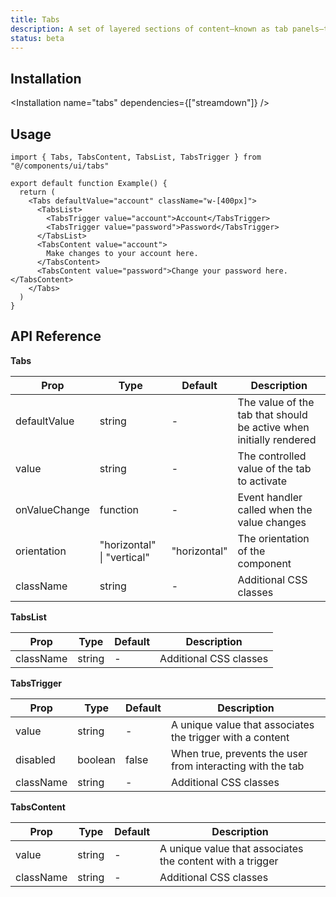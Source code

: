 ```yaml
---
title: Tabs
description: A set of layered sections of content—known as tab panels—that are displayed one at a time.
status: beta
---
```


<ComponentPreview name="tabs-demo" dependencies={[]} />

## Installation

<Installation name="tabs" dependencies={["streamdown"]} />

## Usage

```tsx
import { Tabs, TabsContent, TabsList, TabsTrigger } from "@/components/ui/tabs"

export default function Example() {
  return (
    <Tabs defaultValue="account" className="w-[400px]">
      <TabsList>
        <TabsTrigger value="account">Account</TabsTrigger>
        <TabsTrigger value="password">Password</TabsTrigger>
      </TabsList>
      <TabsContent value="account">
        Make changes to your account here.
      </TabsContent>
      <TabsContent value="password">Change your password here.</TabsContent>
    </Tabs>
  )
}
```

## API Reference

**Tabs**

| Prop          | Type                       | Default      | Description                                                        |
| ------------- | -------------------------- | ------------ | ------------------------------------------------------------------ |
| defaultValue  | string                     | -            | The value of the tab that should be active when initially rendered |
| value         | string                     | -            | The controlled value of the tab to activate                        |
| onValueChange | function                   | -            | Event handler called when the value changes                        |
| orientation   | "horizontal" \| "vertical" | "horizontal" | The orientation of the component                                   |
| className     | string                     | -            | Additional CSS classes                                             |

**TabsList**

| Prop      | Type   | Default | Description            |
| --------- | ------ | ------- | ---------------------- |
| className | string | -       | Additional CSS classes |

**TabsTrigger**

| Prop      | Type    | Default | Description                                                |
| --------- | ------- | ------- | ---------------------------------------------------------- |
| value     | string  | -       | A unique value that associates the trigger with a content  |
| disabled  | boolean | false   | When true, prevents the user from interacting with the tab |
| className | string  | -       | Additional CSS classes                                     |

**TabsContent**

| Prop      | Type   | Default | Description                                               |
| --------- | ------ | ------- | --------------------------------------------------------- |
| value     | string | -       | A unique value that associates the content with a trigger |
| className | string | -       | Additional CSS classes                                    |
